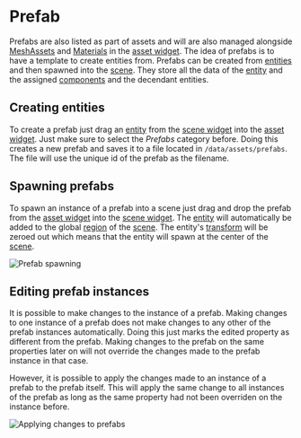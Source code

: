 # Prefab

Prefabs are also listed as part of assets and will are also managed alongside [MeshAssets](meshasset) and [Materials](material) in the [asset widget](../widgets/assetwidget).
The idea of prefabs is to have a template to create entities from.
Prefabs can be created from [entities](../entity) and then spawned into the [scene](../scene).
They store all the data of the [entity](../entity) and the assigned [components](../components/component) and the decendant entities.

## Creating entities

To create a prefab just drag an [entity](../entity) from the [scene widget](../widgets/scenewidget) into the [asset widget](../widgets/assetwidget).
Just make sure to select the _Prefabs_ category before.
Doing this creates a new prefab and saves it to a file located in `/data/assets/prefabs`.
The file will use the unique id of the prefab as the filename.

## Spawning prefabs

To spawn an instance of a prefab into a scene just drag and drop the prefab from the [asset widget](../widgets/assetwidget) into the [scene widget](../widgets/scenewidget).
The [entity](../entity) will automatically be added to the global [region](../region) of the [scene](../scene).
The entity's [transform](../components/transform) will be zeroed out which means that the entity will spawn at the center of the [scene](../scene).

![Prefab spawning](../media/gif/assets/prefab_spawn.gif)

## Editing prefab instances

It is possible to make changes to the instance of a prefab.
Making changes to one instance of a prefab does not make changes to any other of the prefab instances automatically.
Doing this just marks the edited property as different from the prefab.
Making changes to the prefab on the same properties later on will not override the changes made to the prefab instance in that case.

However, it is possible to apply the changes made to an instance of a prefab to the prefab itself.
This will apply the same change to all instances of the prefab as long as the same property had not been overriden on the instance before.

![Applying changes to prefabs](../media/gif/assets/prefab_apply.gif)